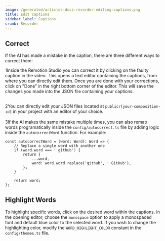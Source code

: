 ```yaml
---
image: /generated/articles-docs-recorder-editing-captions.png
title: Edit captions
sidebar_label: Captions
crumb: Recorder
---
```


## Correct

If the AI has made a mistake in the caption, there are three different ways to correct them:

<Step>1</Step>Inside the Remotion Studio you can correct it by clicking on the
faulty caption in the video. This opens a text editor containing the captions,
from where you can directly edit them. Once you are done with your corrections,
click on "Done" in the right bottom corner of the editor. This will save the
changes you made into the JSON file containing your captions.
<br />
<br />

<Step>2</Step>You can directly edit your JSON files located at
<code>public/[your-composition-id]</code> in your project with an editor of your
choice.
<br />
<br />
<Step>3</Step>If the AI makes the same mistake multiple times, you can also
remap words programatically inside the <code>config/autocorrect.ts</code> file
by adding logic inside the <code>autocorrectWord</code> function. For example:

```tsx
const autocorrectWord = (word: Word): Word => {
	// Replace a single word with another one
	if (word.word === ' github') {
		return {
			...word,
			word: word.word.replace('github', ' GitHub'),
		};
	}

	return word;
};
```

## Highlight Words

To highlight specific words, click on the desired word within the captions. In the opening editor, choose the `monospace` option to apply a monospaced font and default blue color to the selected word.
If you wish to change the highlighting color, modify the `WORD_HIGHLIGHT_COLOR` constant in the `config/themes.ts` file.
